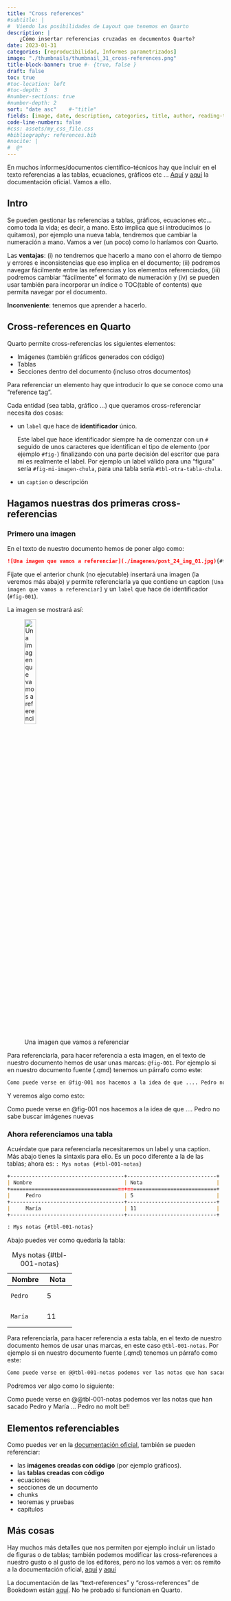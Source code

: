 ```yaml
---
title: "Cross references"
#subtitle: | 
#  Viendo las posibilidades de Layout que tenemos en Quarto
description: |
    ¿Cómo insertar referencias cruzadas en documentos Quarto?
date: 2023-01-31
categories: [reproducibilidad, Informes parametrizados]
image: "./thumbnails/thumbnail_31_cross-references.png"
title-block-banner: true #- {true, false }
draft: false
toc: true
#toc-location: left
#toc-depth: 3
#number-sections: true
#number-depth: 2
sort: "date asc"    #-"title"
fields: [image, date, description, categories, title, author, reading-time]
code-line-numbers: false
#css: assets/my_css_file.css
#bibliography: references.bib
#nocite: |
#  @*
---
```


En muchos informes/documentos científico-técnicos hay que incluir en el texto referencias a las tablas, ecuaciones, gráficos etc ... [Aquí](https://quarto.org/docs/authoring/cross-references.html) y [aquí](https://quarto.org/docs/books/book-crossrefs.html) la documentación oficial. Vamos a ello.

## Intro

Se pueden gestionar las referencias a tablas, gráficos, ecuaciones etc... como toda la vida; es decir, a mano. Esto implica que si introducimos (o quitamos), por ejemplo una nueva tabla, tendremos que cambiar la numeración a mano. Vamos a ver (un poco) como lo haríamos con Quarto.

Las **ventajas**: (i) no tendremos que hacerlo a mano con el ahorro de tiempo y errores e inconsistencias que eso implica en el documento; (ii) podremos navegar fácilmente entre las referencias y los elementos referenciados, (iii) podremos cambiar "fácilmente" el formato de numeración y (iv) se pueden usar también para incorporar un índice o TOC(table of contents) que permita navegar por el documento.

**Inconveniente**: tenemos que aprender a hacerlo.
 
## Cross-references en Quarto

Quarto permite cross-referencias los siguientes elementos:

- Imágenes (también  gráficos generados con código)
- Tablas 
- Secciones dentro del documento (incluso otros documentos)

Para referenciar un elemento hay que introducir lo que se conoce como una "reference tag". 

Cada entidad (sea tabla, gráfico ...) que queramos cross-referenciar necesita dos cosas:

- un `label` que hace de **identificador** único.   

    Este label que hace identificador siempre ha de comenzar con un `#` seguido de unos caracteres que identifican el tipo de elemento (por ejemplo `#fig-`) finalizando con una parte decisión del escritor que para mi es realmente el label. Por ejemplo un label válido para una "figura" sería `#fig-mi-imagen-chula`, para una tabla sería `#tbl-otra-tabla-chula`.
    
- un `caption` o descripción

## Hagamos nuestras dos primeras cross-referencias


### Primero una imagen

En el texto de nuestro documento hemos de poner algo como:

```markdown
![Una imagen que vamos a referenciar](./imagenes/post_24_img_01.jpg){#fig-001}
```

Fíjate que el anterior chunk (no ejecutable) insertará una imagen (la veremos más abajo) y permite referenciarla ya que contiene un caption `[Una imagen que vamos a referenciar]` y un `label` que hace de identificador (`#fig-001`). 

La imagen se mostrará así:

![Una imagen que vamos a referenciar](./imagenes/post_24_img_01.jpg){#fig-001 fig-align="center" width="25%"}


Para referenciarla, para hacer referencia a esta imagen, en el texto de nuestro documento hemos de usar unas marcas: `@fig-001`. Por ejemplo si en nuestro documento fuente (.qmd) tenemos un párrafo como este:

```markdown
Como puede verse en @fig-001 nos hacemos a la idea de que .... Pedro no sabe buscar imÁgenes nuevas
```

Y veremos algo como esto:

Como puede verse en @fig-001 nos hacemos a la idea de que .... Pedro no sabe buscar imágenes nuevas

### Ahora referenciamos una tabla

Acuérdate que para referenciarla necesitaremos un label y una caption. Más abajo tienes la sintaxis para ello. Es un poco diferente a la de las tablas; ahora es: `: Mys notas {#tbl-001-notas}`


```markdown
+-------------------------------------+-----------------------------+
| Nombre                              | Nota                        |
+=====================================+=============================+
|     Pedro                           | 5                           |
+-------------------------------------+-----------------------------+
|     María                           | 11                          |
+-------------------------------------+-----------------------------+

: Mys notas {#tbl-001-notas}
```
Abajo puedes ver como quedaría la tabla:

+-------------------------------------+-----------------------------+
| Nombre                              | Nota                        |
+=====================================+=============================+
|     Pedro                           | 5                           |
+-------------------------------------+-----------------------------+
|     María                           | 11                          |
+-------------------------------------+-----------------------------+

: Mys notas {#tbl-001-notas}


Para referenciarla, para hacer referencia a esta tabla, en el texto de nuestro documento hemos de usar unas marcas, en este caso  `@tbl-001-notas`. Por ejemplo si en nuestro documento fuente (.qmd) tenemos un párrafo como este:



```markdown
Como puede verse en @@tbl-001-notas podemos ver las notas que han sacado Pedro y María ... Pedro no molt be!!
```

Podremos ver algo como lo siguiente:

Como puede verse en @@tbl-001-notas podemos ver las notas que han sacado Pedro y María ... Pedro no molt be!!

## Elementos referenciables

Como puedes ver en la [documentación oficial](https://quarto.org/docs/authoring/cross-references.html), también se pueden referenciar:

- las **imágenes creadas con código** (por ejemplo gráficos). 
- las **tablas creadas con código**
- ecuaciones
- secciones de un documento
- chunks
- teoremas y pruebas
- capítulos


## Más cosas

Hay muchos más detalles que nos permiten por ejemplo incluir un listado de figuras o de tablas; también podemos modificar las cross-references a nuestro gusto o al gusto de los editores, pero no los vamos a ver: os remito a la documentación oficial, [aquí](https://quarto.org/docs/authoring/cross-references.html) y [aquí](https://quarto.org/docs/books/book-crossrefs.html)


La documentación de las "text-references" y "cross-references" de Bookdown están [aquí](https://bookdown.org/yihui/rmarkdown/bookdown-markdown.html#text-references). No he probado si funcionan en Quarto.